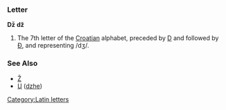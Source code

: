 ===Letter===
'''ǅ''' '''ǆ'''

#The 7th letter of the [[Croatian]] alphabet, preceded by [[D]] and followed by [[Đ]], and representing /dʒ/.
===See Also===
*[[Ž]]
*[[Џ]] ([[dzhe]])
[[Category:Latin letters]]